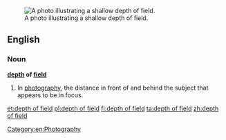 {{wikipedia}}
[[Image:DOF-ShallowDepthofField.jpg|thumb|right|A photo illustrating a shallow depth of field.]]
==English==

===Noun===
'''[[depth]] of [[field]]'''

# In [[photography]], the distance in front of and behind the subject that appears to be in focus.

[[Category:en:Photography]]

[[et:depth of field]]
[[pl:depth of field]]
[[fi:depth of field]]
[[ta:depth of field]]
[[zh:depth of field]]
